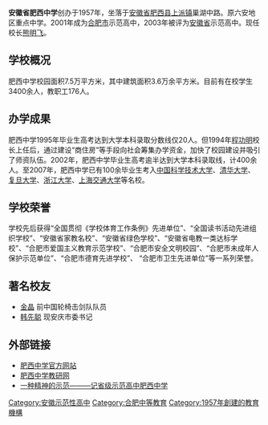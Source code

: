 {{Infobox School
| name = 安徽省肥西中学
| other_name = Feixi Middle School
| logo = Feixi High School.png
| image = 
| motto = 纯 严 勤 实
| established = 1957年
| type = [[公立学校|公立]][[高中|高中]]
| religion = 
| affiliation = 
| district = [[合肥市|合肥市]]
| grades =  
| president = 
| principal = 程玉俊
| dean = 
| college =  
| house = 
| sc = 
| cs =  
| faculty = 
| staff = 
| students = 
| athletics = 
| conference = 
| colors = 
| mascot = 
| magazine = 
| address = [[合肥市|合肥市]][[肥西县|肥西县]]巢湖中路20号
| website = http://www.fxzx.net.cn/
}}
'''安徽省肥西中学'''创办于1957年，坐落于[[安徽省|安徽省]][[肥西县|肥西县]][[上派镇|上派镇]]巢湖中路。原六安地区重点中学。2001年成为[[合肥市|合肥市]]示范高中，2003年被评为[[安徽省|安徽省]]示范高中。现任校长[[熊明飞|熊明飞]]。

==学校概况==
肥西中学校园面积7.5万平方米，其中建筑面积3.6万余平方米。目前有在校学生3400余人，教职工176人。

==办学成果==
肥西中学1995年毕业生高考达到大学本科录取分数线仅20人。但1994年[[程功明|程功明]]校长上任后，通过建设“商住房”等手段向社会筹集办学资金，加快了校园建设并吸引了师资队伍。2002年，肥西中学毕业生高考逾半达到大学本科录取线，计400余人。至2007年，肥西中学已有100余毕业生考入[[中国科学技术大学|中国科学技术大学]]、[[清华大学|清华大学]]、[[复旦大学|复旦大学]]、[[浙江大学|浙江大学]]、[[上海交通大学|上海交通大学]]等名校。

==学校荣誉==

学校先后获得“全国贯彻《学校体育工作条例》先进单位”、“全国读书活动先进组织学校”、“安徽省家教名校”、“安徽省绿色学校”、“安徽省电教一类达标学校”、“合肥市爱国主义教育示范学校”、“合肥市安全文明校园”、“合肥市未成年人保护示范单位”、“合肥市德育先进学校”、 “合肥市卫生先进单位”等一系列荣誉。

==著名校友==
*[[金晶|金晶]] 前中国轮椅击剑队队员
*[[韩先聪|韩先聪]] 现安庆市委书记

==外部链接==
*[http://www.fxzx.net.cn 肥西中学官方网站] {{Wayback|url=http://www.fxzx.net.cn/ |date=20210123163150 }}
*[http://home.hfjy.net.cn/fxzhxjy/ 肥西中学教研网] {{Wayback|url=http://home.hfjy.net.cn/fxzhxjy/ |date=20070128123502 }}
*[https://web.archive.org/web/20160304204109/http://www.hf365.com/epublish/gb/paper2/20030601/class000200008/hwz313307.htm 一种精神的示范———记省级示范高中肥西中学]

{{安徽省示范性普通高级中学}}
[[Category:安徽示范性高中|Category:安徽示范性高中]]
{{DEFAULTSORT:F}}
[[Category:合肥中等教育|Category:合肥中等教育]]
[[Category:1957年創建的教育機構|Category:1957年創建的教育機構]]